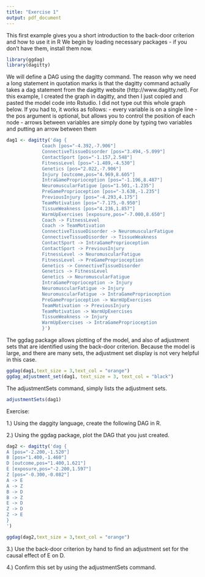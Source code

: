 ---
title: "Exercise 1"
output: pdf_document
---


This first example gives you a short introduction to the back-door criterion and how to use it in R
We begin by loading necessary packages - if you don't have them, install them now.


```{r, message=FALSE, warning=FALSE}
library(ggdag)
library(dagitty)
```

We will define a DAG using the dagitty command. The reason why we need a long statement in quotation marks is that 
the dagitty command actually takes a dag statement from the dagitty website (http://www.dagitty.net).
For this example, I created the graph in dagitty, and then I just copied and pasted the model code into Rstudio.
I did not type out this whole graph below. If you had to, it works as follows:
- every variable is on a single line - the pos argument is optional, but allows you to control the position of each node
- arrows between variables are simply done by typing two variables and putting an arrow between them

```{r}
dag1 <- dagitty('dag {
             Coach [pos="-4.392,-7.906"]
             ConnectiveTissueDisorder [pos="3.494,-5.099"]
             ContactSport [pos="-1.157,2.548"]
             FitnessLevel [pos="-1.489,-4.530"]
             Genetics [pos="2.022,-7.906"]
             Injury [outcome,pos="4.969,8.605"]
             IntraGameProprioception [pos="-1.196,8.487"]
             NeuromuscularFatigue [pos="1.501,-1.235"]
             PreGameProprioception [pos="-3.638,-1.235"]
             PreviousInjury [pos="-4.293,4.175"]
             TeamMotivation [pos="-7.175,-0.950"]
             TissueWeakness [pos="4.236,1.857"]
             WarmUpExercises [exposure,pos="-7.000,8.650"]
             Coach -> FitnessLevel
             Coach -> TeamMotivation
             ConnectiveTissueDisorder -> NeuromuscularFatigue
             ConnectiveTissueDisorder -> TissueWeakness
             ContactSport -> IntraGameProprioception
             ContactSport -> PreviousInjury
             FitnessLevel -> NeuromuscularFatigue
             FitnessLevel -> PreGameProprioception
             Genetics -> ConnectiveTissueDisorder
             Genetics -> FitnessLevel
             Genetics -> NeuromuscularFatigue
             IntraGameProprioception -> Injury
             NeuromuscularFatigue -> Injury
             NeuromuscularFatigue -> IntraGameProprioception
             PreGameProprioception -> WarmUpExercises
             TeamMotivation -> PreviousInjury
             TeamMotivation -> WarmUpExercises
             TissueWeakness -> Injury
             WarmUpExercises -> IntraGameProprioception
             }')
```


The ggdag package allows plotting of the model, and also of adjustment sets that are identified using the back-door criterion. Because the model is large, and there are many sets, the adjustment set display is not very helpful in this case. 


```{r}
ggdag(dag1,text_size = 3,text_col = "orange")
ggdag_adjustment_set(dag1, text_size = 3, text_col = "black")
```


The adjustmentSets command, simply lists the adjustment sets. 

```{r}
adjustmentSets(dag1)
```



Exercise: 

1.) Using the daggity language, create the following DAG in R.

2.) Using the ggdag package, plot the DAG that you just created. 



```{r, echo=FALSE}
dag2 <- dagitty('dag {
A [pos="-2.200,-1.520"]
B [pos="1.400,-1.460"]
D [outcome,pos="1.400,1.621"]
E [exposure,pos="-2.200,1.597"]
Z [pos="-0.300,-0.082"]
A -> E
A -> Z
B -> D
B -> Z
E -> D
Z -> D
Z -> E
}
')

ggdag(dag2,text_size = 3,text_col = "orange")
```


3.) Use the back-door criterion by hand to find an adjustment set for the causal effect of E on D. 

4.) Confirm this set by using the adjustmentSets command. 


